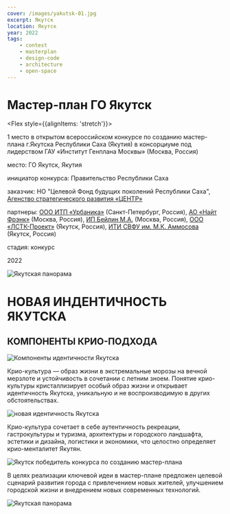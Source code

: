 ```yaml
---
cover: /images/yakutsk-01.jpg
excerpt: Якутск
location: Якутск
year: 2022
tags:
    - contest
    - masterplan
    - design-code
    - architecture
    - open-space
---
```

# Мастер-план ГО Якутск

<Flex style={{alignItems: 'stretch'}}>
<Flex col>

1 место в открытом всероссийском конкурсе по созданию мастер-плана г.Якутска Республики Саха (Якутия) в консорциуме под лидерством ГАУ «Институт Генплана Москвы» (Москва, Россия)

</Flex>

<div>
<p><BlackHighlight>место:</BlackHighlight> ГО Якутск, Якутия</p>

<p><BlackHighlight>инициатор конкурса:</BlackHighlight> Правительство Республики Саха</p>

<p><BlackHighlight>заказчик:</BlackHighlight> НО "Целевой Фонд будущих поколений Республики Саха", <a href='https://www.centeragency.org/'>Агенство стратегического развития «ЦЕНТР»</a></p>

<p><BlackHighlight>партнеры:</BlackHighlight> <a href='http://urbanica.spb.ru/'>ООО ИТП «Урбаника»</a> (Санкт-Петербург, Россия), <a href='https://kf.expert/'>АО «Найт Фрэнк»</a> (Москва, Россия), <a href='https://masterplan-yakutsk.ru/'>ИП Бейлин М.А.</a> (Москва, Россия), <a href='https://lstk.pressv.ru/'>ООО «ЛСТК-Проект»</a> (Якутск, Россия), <a href='https://www.s-vfu.ru/'>ИТИ СВФУ им. М.К. Аммосова</a> (Якутск, Россия)</p>

<p><BlackHighlight>стадия:</BlackHighlight> конкурс</p>

2022
</div>
</Flex>

<WideBlock>
<Image src="/images/yakutsk-01.jpg" width={1920} height={1080} alt="Якутская панорама" /> 
</WideBlock>

# НОВАЯ ИНДЕНТИЧНОСТЬ ЯКУТСКА

## КОМПОНЕНТЫ КРИО-ПОДХОДА
<Image src="/images/yakutsk-02.jpg" width={1920} height={1358} alt="Компоненты идентичности Якутска" /> 

Крио-культура  —  образ  жизни  в экстремальные  морозы  на  вечной мерзлоте и устойчивость в сочетании с летним  зноем.  Понятие  крио-культуры кристаллизирует  особый  образ  жизни и  открывает  идентичность  Якутска, уникальную  и  не воспроизводимую в  других  обстоятельствах. 

<Image src="/images/yakutsk-03.jpg" width={1920} height={1358} alt="новая идентичность Якутска" />

Крио-культура сочетает в себе аутентичность рекреации, гастрокультуры и туризма, архитектуры  и  городского  ландшафта, эстетики  и  дизайна,  логистики  и экономики,  что  целостно  определяет крио-менталитет Якутян.

<Image src="/images/yakutsk-04.jpg" width={1920} height={1358} alt="Якутск победитель конкурса по созданию мастер-плана" />

В  целях  реализации  ключевой  идеи в  мастер-плане  предложен  целевой сценарий развития города с привлечением новых  жителей,  улучшением  городской жизни и внедрением новых современных технологий.

<WideBlock>
<Image src="/images/yakutsk-05.jpg" width={1920} height={1080} alt="Якутская панорама" /> 
</WideBlock>